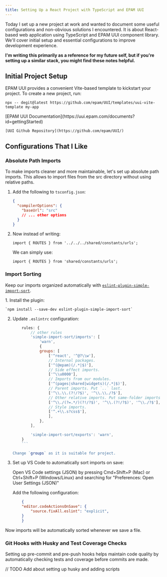 ```yaml
---
title: Setting Up a React Project with TypeScript and EPAM UUI
---
```



Today I set up a new project at work and wanted to document some useful configurations and non-obvious solutions I encountered.
It is about React-based web application using TypeScript and EPAM UUI component library. We'll cover initial setup and essential configurations to improve development experience.

**I'm writing this primarily as a reference for my future self, but if you're setting up a similar stack, you might find these notes helpful.**

## Initial Project Setup
EPAM UUI provides a convenient Vite-based template to kickstart your project. To create a new project, run:

`npx -- degit@latest https://github.com/epam/UUI/templates/uui-vite-template my-app`

<Aside title='Useful links about UUI'>
    [EPAM UUI Documentation](https://uui.epam.com/documents?id=gettingStarted)

    [UUI Github Repository](https://github.com/epam/UUI/)
</Aside>


## Configurations That I Like

### Absolute Path Imports
To make imports cleaner and more maintainable, let's set up absolute path imports.
This allows to import files from the src directory without using relative paths.
<Steps>
1. Add the following to `tsconfig.json`:
    ```json {3}
    {
      "compilerOptions": {
        "baseUrl": "src"
        // ... other options
      }
    }
    ```

2. Now instead of writing:

    `import { ROUTES } from '../../../shared/constants/urls';`

    We can simply use:

    `import { ROUTES } from 'shared/constants/urls';`

</Steps>


### Import Sorting
Keep our imports organized automatically with [`eslint-plugin-simple-import-sort`]( https://github.com/lydell/eslint-plugin-simple-import-sort/).

<Steps>
1. Install the plugin:

    `npm install --save-dev eslint-plugin-simple-import-sort`

2. Update `.eslintrc` configuration:

    ```js
        rules: {
            // other rules
            'simple-import-sort/imports': [
                'warn',
                {
                groups: [
                    ['^react', '^@?\\w'],
                    // Internal packages.
                    ['^(@epam)(/.*|$)'],
                    // Side effect imports.
                    ['^\\u0000'],
                    // Imports from our modules.
                    ['^(pages|shared|widgets)(/.*|$)'],
                    // Parent imports. Put `..` last.
                    ['^\\.\\.(?!/?$)', '^\\.\\./?$'],
                    // Other relative imports. Put same-folder imports and `.` last.
                    ['^\\./(?=.*/)(?!/?$)', '^\\.(?!/?$)', '^\\./?$'],
                    // Style imports.
                    ['^.+\\.s?css$'],
                    ],
                },
            ],

            'simple-import-sort/exports': 'warn',
        }
        ```

    Change `groups` as it is suitable for project.

3. Set up VS Code to automatically sort imports on save:

    Open VS Code settings (JSON) by pressing Cmd+Shift+P (Mac) or Ctrl+Shift+P (Windows/Linux) and searching for "Preferences: Open User Settings (JSON)"

    Add the following configuration:

    ```json
        {
        "editor.codeActionsOnSave": {
            "source.fixAll.eslint": "explicit",
        }
        }
    ```
</Steps>
Now imports will be automatically sorted whenever we save a file.

### Git Hooks with Husky and Test Coverage Checks
Setting up pre-commit and pre-push hooks helps maintain code quality by automatically checking tests and coverage before commits are made.

// TODO Add about setting up husky and adding scripts
